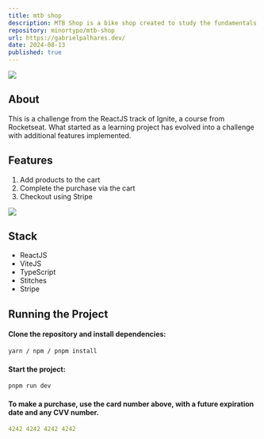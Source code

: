 ```yaml
---
title: mtb shop
description: MTB Shop is a bike shop created to study the fundamentals of Next.js, such as SSR and SSG, integrated with Stripe for payment simulation, and styled with CSS-in-JS using Stitches.
repository: minortypo/mtb-shop
url: https://gabrielpalhares.dev/
date: 2024-08-13
published: true
---
```


[![](/mtb-shop.png)]()

## About

This is a challenge from the ReactJS track of Ignite, a course from Rocketseat. What started as a learning project has evolved into a challenge with additional features implemented.

## Features

1. Add products to the cart
2. Complete the purchase via the cart
3. Checkout using Stripe

[![](/mtb-shop2.png)]()

## Stack

- ReactJS
- ViteJS
- TypeScript
- Stitches
- Stripe

## Running the Project

#### Clone the repository and install dependencies:

```bash
yarn / npm / pnpm install
```

#### Start the project:

```bash
pnpm run dev
```

#### To make a purchase, use the card number above, with a future expiration date and any CVV number.

```yaml
4242 4242 4242 4242
```

